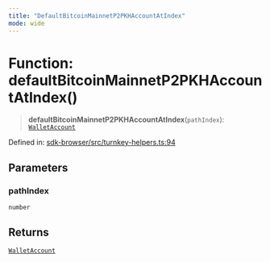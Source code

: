 ```yaml
---
title: "DefaultBitcoinMainnetP2PKHAccountAtIndex"
mode: wide
---
```

  
# Function: defaultBitcoinMainnetP2PKHAccountAtIndex()

> **defaultBitcoinMainnetP2PKHAccountAtIndex**(`pathIndex`): [`WalletAccount`](../WalletAccount/readme)

Defined in: [sdk-browser/src/turnkey-helpers.ts:94](https://github.com/tkhq/sdk/blob/ee72856c3f450731d7501ab05001215768b71500/packages/sdk-browser/src/turnkey-helpers.ts#L94)

## Parameters

### pathIndex

`number`

## Returns

[`WalletAccount`](../WalletAccount/readme)
